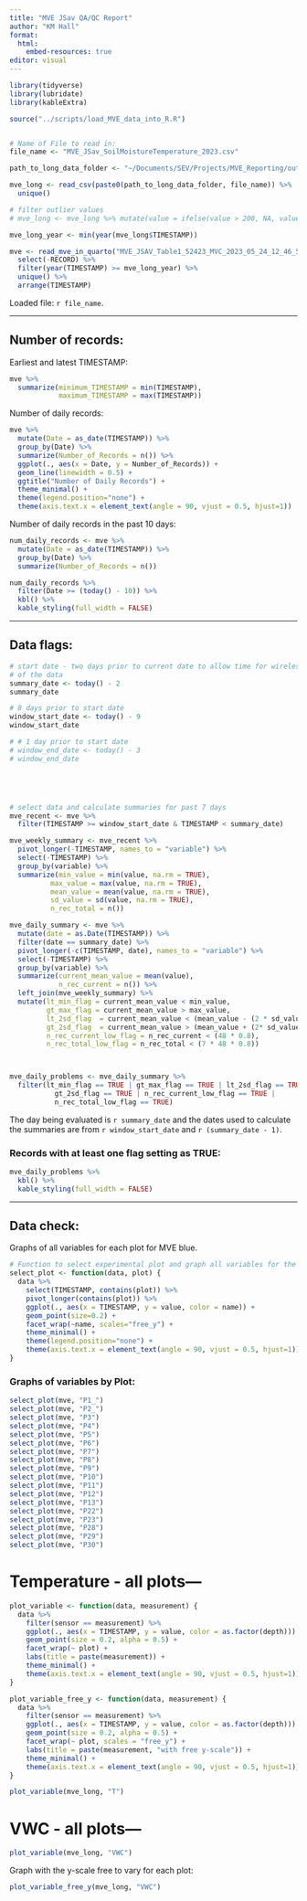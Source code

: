 ```yaml
---
title: "MVE JSav QA/QC Report"
author: "KM Hall"
format: 
  html:
    embed-resources: true
editor: visual
---
```



```r
library(tidyverse)
library(lubridate)
library(kableExtra)

source("../scripts/load_MVE_data_into_R.R")


# Name of File to read in:
file_name <- "MVE_JSav_SoilMoistureTemperature_2023.csv"

path_to_long_data_folder <- "~/Documents/SEV/Projects/MVE_Reporting/output/"

mve_long <- read_csv(paste0(path_to_long_data_folder, file_name)) %>% 
  unique()

# filter outlier values
# mve_long <- mve_long %>% mutate(value = ifelse(value > 200, NA, value))

mve_long_year <- min(year(mve_long$TIMESTAMP))

mve <- read_mve_in_quarto("MVE_JSAV_Table1_52423_MVC_2023_05_24_12_46_59.dat") %>% 
  select(-RECORD) %>% 
  filter(year(TIMESTAMP) >= mve_long_year) %>% 
  unique() %>% 
  arrange(TIMESTAMP)
```

Loaded file: `r file_name`.

------------------------------------------------------------------------

## Number of records:

Earliest and latest TIMESTAMP:

```r
mve %>% 
  summarize(minimum_TIMESTAMP = min(TIMESTAMP),
            maximum_TIMESTAMP = max(TIMESTAMP))
```

Number of daily records:

```r
mve %>% 
  mutate(Date = as_date(TIMESTAMP)) %>% 
  group_by(Date) %>% 
  summarize(Number_of_Records = n()) %>%
  ggplot(., aes(x = Date, y = Number_of_Records)) +
  geom_line(linewidth = 0.5) +
  ggtitle("Number of Daily Records") +
  theme_minimal() +
  theme(legend.position="none") +
  theme(axis.text.x = element_text(angle = 90, vjust = 0.5, hjust=1))
```

Number of daily records in the past 10 days:

```r
num_daily_records <- mve %>% 
  mutate(Date = as_date(TIMESTAMP)) %>% 
  group_by(Date) %>% 
  summarize(Number_of_Records = n())

num_daily_records %>% 
  filter(Date >= (today() - 10)) %>% 
  kbl() %>% 
  kable_styling(full_width = FALSE)
```

------------------------------------------------------------------------

## Data flags:

```r
# start date - two days prior to current date to allow time for wireless transmission
# of the data
summary_date <- today() - 2
summary_date

# 8 days prior to start date
window_start_date <- today() - 9
window_start_date

# # 1 day prior to start date
# window_end_date <- today() - 3
# window_end_date





# select data and calculate summaries for past 7 days
mve_recent <- mve %>% 
  filter(TIMESTAMP >= window_start_date & TIMESTAMP < summary_date)

mve_weekly_summary <- mve_recent %>% 
  pivot_longer(-TIMESTAMP, names_to = "variable") %>% 
  select(-TIMESTAMP) %>% 
  group_by(variable) %>% 
  summarize(min_value = min(value, na.rm = TRUE),
          max_value = max(value, na.rm = TRUE),
          mean_value = mean(value, na.rm = TRUE),
          sd_value = sd(value, na.rm = TRUE),
          n_rec_total = n())

mve_daily_summary <- mve %>% 
  mutate(date = as.Date(TIMESTAMP)) %>% 
  filter(date == summary_date) %>% 
  pivot_longer(-c(TIMESTAMP, date), names_to = "variable") %>% 
  select(-TIMESTAMP) %>% 
  group_by(variable) %>% 
  summarize(current_mean_value = mean(value),
            n_rec_current = n()) %>% 
  left_join(mve_weekly_summary) %>% 
  mutate(lt_min_flag = current_mean_value < min_value,
         gt_max_flag = current_mean_value > max_value,
         lt_2sd_flag  = current_mean_value < (mean_value - (2 * sd_value)),
         gt_2sd_flag  = current_mean_value > (mean_value + (2* sd_value)),
         n_rec_current_low_flag = n_rec_current < (48 * 0.8),
         n_rec_total_low_flag = n_rec_total < (7 * 48 * 0.8))



mve_daily_problems <- mve_daily_summary %>% 
  filter(lt_min_flag == TRUE | gt_max_flag == TRUE | lt_2sd_flag == TRUE |
           gt_2sd_flag == TRUE | n_rec_current_low_flag == TRUE | 
           n_rec_total_low_flag == TRUE)


```

The day being evaluated is `r summary_date` and the dates used to calculate the summaries are from `r window_start_date` and `r (summary_date - 1)`.

### Records with at least one flag setting as TRUE:

```r
mve_daily_problems %>% 
  kbl() %>% 
  kable_styling(full_width = FALSE)
```

------------------------------------------------------------------------

## Data check:

Graphs of all variables for each plot for MVE blue.

```r
# Function to select experimental plot and graph all variables for the given plot
select_plot <- function(data, plot) {
  data %>% 
    select(TIMESTAMP, contains(plot)) %>% 
    pivot_longer(contains(plot)) %>% 
    ggplot(., aes(x = TIMESTAMP, y = value, color = name)) +
    geom_point(size=0.2) +
    facet_wrap(~name, scales="free_y") +
    theme_minimal() +
    theme(legend.position="none") +
    theme(axis.text.x = element_text(angle = 90, vjust = 0.5, hjust=1))
}
```

### Graphs of variables by Plot:

```r
select_plot(mve, "P1_")
select_plot(mve, "P2_")
select_plot(mve, "P3")
select_plot(mve, "P4")
select_plot(mve, "P5")
select_plot(mve, "P6")
select_plot(mve, "P7")
select_plot(mve, "P8")
select_plot(mve, "P9")
select_plot(mve, "P10")
select_plot(mve, "P11")
select_plot(mve, "P12")
select_plot(mve, "P13")
select_plot(mve, "P22")
select_plot(mve, "P23")
select_plot(mve, "P28")
select_plot(mve, "P29")
select_plot(mve, "P30")

```

# Temperature - all plots---

```r
plot_variable <- function(data, measurement) {
  data %>% 
    filter(sensor == measurement) %>% 
    ggplot(., aes(x = TIMESTAMP, y = value, color = as.factor(depth))) +
    geom_point(size = 0.2, alpha = 0.5) +
    facet_wrap(~ plot) +
    labs(title = paste(measurement)) +
    theme_minimal() +
    theme(axis.text.x = element_text(angle = 90, vjust = 0.5, hjust=1))
}

plot_variable_free_y <- function(data, measurement) {
  data %>% 
    filter(sensor == measurement) %>% 
    ggplot(., aes(x = TIMESTAMP, y = value, color = as.factor(depth))) +
    geom_point(size = 0.2, alpha = 0.5) +
    facet_wrap(~ plot, scales = "free_y") +
    labs(title = paste(measurement, "with free y-scale")) +
    theme_minimal() +
    theme(axis.text.x = element_text(angle = 90, vjust = 0.5, hjust=1))
}
```

```r
plot_variable(mve_long, "T")
```

# VWC - all plots---

```r
plot_variable(mve_long, "VWC")
```

Graph with the y-scale free to vary for each plot:

```r
plot_variable_free_y(mve_long, "VWC")
```
